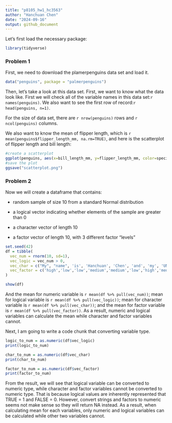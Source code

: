 ```yaml
---
title: "p8105_hw1_hc3563"
author: "Hanchuan Chen"
date: "2024-09-16"
output: github_document
---
```

Let's first load the necessary package:
```r
library(tidyverse)
```

### Problem 1
First, we need to download the plamerpenguins data set and load it.
```r
data("penguins", package = "palmerpenguins")
```
Then, let's take a look at this data set. First, we want to know what the data look like. First we will check all of the variable names in this data set:`r names(penguins)`. We also want to see the first row of record:`r head(penguins, n=1)`.

For the size of data set, there are `r nrow(penguins)` rows and `r ncol(penguins)` columns.

We also want to know the mean of flipper length, which is `r mean(penguins$flipper_length_mm, na.rm=TRUE)`, and here is the scatterplot of flipper length and bill length:

```r
#create a scatterplot
ggplot(penguins, aes(x=bill_length_mm, y=flipper_length_mm, color=species)) + geom_point()
#save the plot
ggsave("scatterplot.png")
```

### Problem 2
Now we will create a dataframe that contains:

* random sample of size 10 from a standard Normal distribution

* a logical vector indicating whether elements of the sample are greater than 0

* a character vector of length 10

* a factor vector of length 10, with 3 different factor “levels”
```r
set.seed(42)
df = tibble(
  vec_num = rnorm(10, sd=1),
  vec_logic = vec_num > 0,
  vec_char = c("My", "name", 'is', 'Hanchuan', 'Chen', 'and', 'my', 'UNI', 'is', 'hc3563'),
  vec_factor = c('high','low','low','medium','medium','low','high','medium','low','high')
)

show(df)
```
And the mean for numeric variable is `r mean(df %>% pull(vec_num))`; mean for logical variable is `r mean(df %>% pull(vec_logic))`; mean for character variable is `r mean(df %>% pull(vec_char))`; and the mean for factor variable is `r mean(df %>% pull(vec_factor))`. As a result, numeric and logical variables can calculate the mean while character and factor variables cannot.

Next, I am going to write a code chunk that converting variable type.
```r
logic_to_num = as.numeric(df$vec_logic)
print(logic_to_num)

char_to_num = as.numeric(df$vec_char)
print(char_to_num)

factor_to_num = as.numeric(df$vec_factor)
print(factor_to_num)
```
From the result, we will see that logical variable can be converted to numeric type, while character and factor variables cannot be converted to numeric type. That is because logical values are inherently represented that TRUE = 1 and FALSE = 0. However, convert strings and factors to numeric seems not make sense so they will return NA instead. As a result, when calculating mean for each variables, only numeric and logical variables can be calculated while other two variables cannot.













